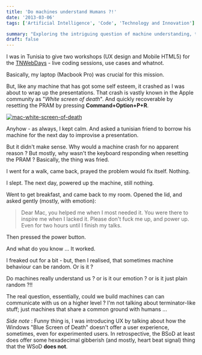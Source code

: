 ```yaml
---
title: 'Do machines understand Humans ?!'
date: '2013-03-06'
tags: ['Artificial Intelligence', 'Code', 'Technology and Innovation']

summary: "Exploring the intriguing question of machine understanding, this post recounts a personal experience with a Mac's White Screen of Death during crucial workshops in Tunisia. It ponders whether machines can communicate on a higher level with humans, beyond random behavior or technical functionality."
draft: false
---
```


I was in Tunisia to give two workshops (UX design and Mobile HTML5) for the [TNWebDays](http://tnwebdays.com 'TNwebDays') - live coding sessions, use cases and whatnot.

Basically, my laptop (Macbook Pro) was crucial for this mission.

But, like any machine that has got some self esteem, it crashed as I was about to wrap up the presentations. That crash is vastly known in the Apple community as "_White screen of death_". And quickly recoverable by resetting the PRAM by pressing **Command+Option+P+R**.

[![mac-white-screen-of-death](/static/images/mac-white-screen-of-death-225x300.jpg)](/static/images/mac-white-screen-of-death.jpg)

Anyhow - as always, I kept calm. And asked a tunisian friend to borrow his machine for the next day to improvise a presentation.

But it didn't make sense. Why would a machine crash for no apparent reason ? But mostly, why wasn't the keyboard responding when resetting the PRAM ? Basically, the thing was fried.

I went for a walk, came back, prayed the problem would fix itself. Nothing.

I slept. The next day, powered up the machine, still nothing.

Went to get breakfast, and came back to my room. Opened the lid, and asked gently (mostly, with emotion):

> Dear Mac, you helped me when I most needed it. You were there to inspire me when I lacked it. Please don't fuck me up, and power up. Even for two hours until I finish my talks.

Then pressed the power button.

And what do you know ... It worked.

I freaked out for a bit - but, then I realised, that sometimes machine behaviour can be random. Or is it ?

Do machines really understand us ? or is it our emotion ? or is it just plain random ?!!

The real question, essentially, could we build machines can can communicate with us on a higher level ? I'm not talking about terminator-like stuff; just machines that share a common ground with humans ...

*Side note* : Funny thing is, I was introducing UX by talking about how the Windows "Blue Screen of Death" doesn't offer a user experience, sometimes, even for experimented users. In retrospective, the BSoD at least does offer some hexadecimal gibberish (and mostly, heart beat signal) thing that the WSoD **does not**.
